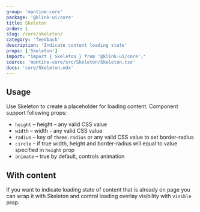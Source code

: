 ```yaml
---
group: 'mantine-core'
package: '@klink-ui/core'
title: Skeleton
order: 1
slug: /core/skeleton/
category: 'feedback'
description: 'Indicate content loading state'
props: ['Skeleton']
import: "import { Skeleton } from '@klink-ui/core';"
source: 'mantine-core/src/Skeleton/Skeleton.tsx'
docs: 'core/Skeleton.mdx'
---
```



## Usage

Use Skeleton to create a placeholder for loading content. Component support following props:

- `height` – height – any valid CSS value
- `width` – width - any valid CSS value
- `radius` – key of `theme.radius` or any valid CSS value to set border-radius
- `circle` – if true width, height and border-radius will equal to value specified in `height` prop
- `animate` – true by default, controls animation

<Demo data={SkeletonDemos.configurator} />

## With content

If you want to indicate loading state of content that is already on page you can wrap it with Skeleton
and control loading overlay visibility with `visible` prop:

<Demo data={SkeletonDemos.content} />
